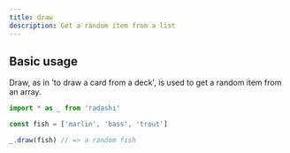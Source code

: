 ```yaml
---
title: draw
description: Get a random item from a list
---
```


## Basic usage

Draw, as in 'to draw a card from a deck', is used to get a random item from an array.

```ts
import * as _ from 'radashi'

const fish = ['marlin', 'bass', 'trout']

_.draw(fish) // => a random fish
```
